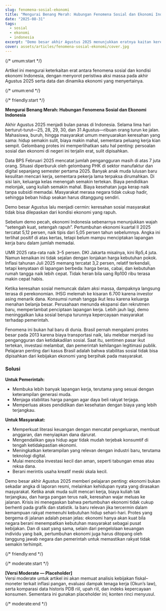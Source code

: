 ```yaml
---
slug: fenomena-sosial-ekonomi
title: "Mengurai Benang Merah: Hubungan Fenomena Sosial dan Ekonomi Indonesia"
date: "2025-08-31"
tags:
  - sosial
  - ekonomi
  - indonesia
excerpt: "Demo besar akhir Agustus 2025 menunjukkan eratnya kaitan keresahan sosial dengan kondisi ekonomi yang rapuh di Indonesia."
cover: assets/articles/fenomena-sosial-ekonomi/cover.jpg
---
```


{/* umum:start */}

Artikel ini mengurai keterkaitan erat antara fenomena sosial dan kondisi ekonomi Indonesia, dengan menyorot peristiwa aksi massa pada akhir Agustus 2025 serta data dan dinamika ekonomi yang menyertainya.

{/* umum:end */}

{/* friendly:start */}

**Mengurai Benang Merah: Hubungan Fenomena Sosial dan Ekonomi Indonesia**

Akhir Agustus 2025 menjadi bulan panas di Indonesia. Selama lima hari berturut-turut—25, 28, 29, 30, dan 31 Agustus—ribuan orang turun ke jalan. Mahasiswa, buruh, hingga masyarakat umum menyuarakan keresahan yang sama: hidup semakin sulit, biaya makin mahal, sementara peluang kerja kian sempit. Gelombang protes ini memperlihatkan satu hal penting: persoalan sosial dan ekonomi di negeri ini terjalin erat, sulit dipisahkan.

Data BPS Februari 2025 mencatat jumlah pengangguran masih di atas 7 juta orang. Situasi diperburuk oleh gelombang PHK di sektor manufaktur dan digital sepanjang semester pertama 2025. Banyak anak muda lulusan baru kesulitan mencari kerja, sementara pekerja lama terpaksa dirumahkan. Di sisi lain, keluarga kelas menengah semakin tertekan. Biaya pendidikan melonjak, uang kuliah semakin mahal. Biaya kesehatan juga kerap naik tanpa subsidi memadai. Masyarakat merasa negara tidak cukup hadir, sehingga beban hidup seakan harus ditanggung sendiri.

Demo besar Agustus lalu menjadi cermin: keresahan sosial masyarakat tidak bisa dilepaskan dari kondisi ekonomi yang rapuh.

Sebelum demo pecah, ekonomi Indonesia sebenarnya menunjukkan wajah “setengah kuat, setengah rapuh”. Pertumbuhan ekonomi kuartal II 2025 tercatat 5,12 persen, naik tipis dari 5,05 persen tahun sebelumnya. Angka ini terlihat positif di atas kertas, tetapi belum mampu menciptakan lapangan kerja baru dalam jumlah memadai.

UMR 2025 rata-rata naik 3–5 persen. DKI Jakarta misalnya, kini Rp5,4 juta. Namun kenaikan ini tidak sejalan dengan lonjakan harga kebutuhan pokok. Inflasi tahunan Juli 2025 memang tercatat 3,2 persen, relatif terkendali, tetapi kenyataan di lapangan berbeda: harga beras, cabai, dan kebutuhan rumah tangga naik lebih cepat. Tidak heran bila uang Rp100 ribu terasa makin cepat habis.

Ketika keresahan sosial memuncak dalam aksi massa, dampaknya langsung terasa di perekonomian. IHSG melemah ke kisaran 6.700 karena investor asing menarik dana. Konsumsi rumah tangga ikut lesu karena keluarga menahan belanja besar. Perusahaan menunda ekspansi dan rekrutmen baru, memperlambat penciptaan lapangan kerja. Lebih jauh lagi, demo meninggalkan luka sosial berupa turunnya kepercayaan masyarakat terhadap pemerintah.

Fenomena ini bukan hal baru di dunia. Brasil pernah mengalami protes besar pada 2013 karena biaya transportasi naik, lalu melebar menjadi isu pengangguran dan ketidakadilan sosial. Saat itu, sentimen pasar ikut tertekan, investasi melambat, dan pemerintah kehilangan legitimasi publik. Pelajaran penting dari kasus Brasil adalah bahwa stabilitas sosial tidak bisa dipisahkan dari kebijakan ekonomi yang berpihak pada masyarakat.

### Solusi

**Untuk Pemerintah:**

- Membuka lebih banyak lapangan kerja, terutama yang sesuai dengan keterampilan generasi muda.
- Menjaga stabilitas harga pangan agar daya beli rakyat terjaga.
- Memperluas akses pendidikan dan kesehatan dengan biaya yang lebih terjangkau.

**Untuk Masyarakat:**

- Memperkuat literasi keuangan dengan mencatat pengeluaran, membuat anggaran, dan menyiapkan dana darurat.
- Mengendalikan gaya hidup agar tidak mudah terjebak konsumtif di tengah ketidakpastian ekonomi.
- Meningkatkan keterampilan yang relevan dengan industri baru, terutama teknologi digital.
- Mulai mencoba investasi kecil dan aman, seperti tabungan emas atau reksa dana.
- Berani merintis usaha kreatif meski skala kecil.

Demo besar akhir Agustus 2025 memberi pelajaran penting: ekonomi bukan sekadar angka di laporan resmi, melainkan kehidupan nyata yang dirasakan masyarakat. Ketika anak muda sulit mencari kerja, biaya kuliah tak terjangkau, dan harga pangan terus naik, keresahan wajar meluas ke jalanan. Krisis ini menegaskan bahwa pertumbuhan ekonomi tidak cukup berhenti pada grafik dan statistik. Ia baru relevan jika tercermin dalam kemampuan rakyat memenuhi kebutuhan hidup sehari-hari. Protes yang bergema di jalanan adalah pesan jelas: ekonomi hanya akan kuat bila negara berani menempatkan kebutuhan masyarakat sebagai pusat kebijakan. Dan di saat yang sama, selain dari pengelolaan keuangan individu yang baik, pertumbuhan ekonomi juga harus ditopang oleh tanggung jawab negara dan pemerintah untuk memastikan rakyat tidak semakin terhimpit.

{/* friendly:end */}

{/* moderate:start */}

**[Versi Moderate — Placeholder]**  
Versi moderate untuk artikel ini akan memuat analisis kebijakan fiskal–moneter terkait inflasi pangan, evaluasi dampak tenaga kerja (Okun’s law), serta komparasi data historis PDB riil, upah riil, dan indeks kepercayaan konsumen. Sementara ini gunakan placeholder ini; konten rinci menyusul.

{/* moderate:end */}

